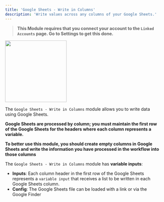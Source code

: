 ```yaml
---
title: 'Google Sheets - Write in Columns'
description: 'Write values across any columns of your Google Sheets.'
---
```


>**This Module requires that you connect your account to the `Linked Accounts` page. Go to Settings to get this done.**

<img height="200" src="/images/GSW.png" />

The `Google Sheets - Write in Columns` module allows you to write data using Google Sheets. 

**Google Sheets are processed by column; you must maintain the first row of the Google Sheets for the headers where each column represents a variable.**

**To better use this module, you should create empty columns in Google Sheets and write the information you have processed in the workflow into those columns**

The `Google Sheets - Write in Columns` module has **variable inputs**:

- **Inputs**: Each column header in the first row of the Google Sheets represents a `variable input` that receives a list to be written in each Google Sheets column.
- **Config**: The Google Sheets file can be loaded with a link or via the Google Finder